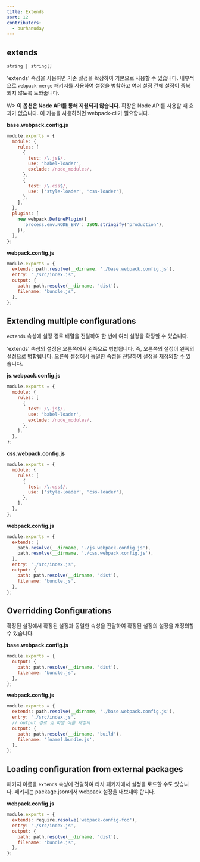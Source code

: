 ```yaml
---
title: Extends
sort: 12
contributors:
  - burhanuday
---
```


## extends

`string | string[]`

<Badge text="webpack v5.82.0+" /> <Badge text="webpack-cli v5.1.0+" />

'extends' 속성을 사용하면 기존 설정을 확장하여 기본으로 사용할 수 있습니다. 내부적으로 `webpack-merge` 패키지를 사용하여 설정을 병합하고 여러 설정 간에 설정이 중복되지 않도록 도와줍니다.

W> **이 옵션은 Node API를 통해 지원되지 않습니다.** 확장은 Node API를 사용할 때 효과가 없습니다. 이 기능을 사용하려면 webpack-cli가 필요합니다.

**base.webpack.config.js**

```javascript
module.exports = {
  module: {
    rules: [
      {
        test: /\.js$/,
        use: 'babel-loader',
        exclude: /node_modules/,
      },
      {
        test: /\.css$/,
        use: ['style-loader', 'css-loader'],
      },
    ],
  },
  plugins: [
    new webpack.DefinePlugin({
      'process.env.NODE_ENV': JSON.stringify('production'),
    }),
  ],
};
```

**webpack.config.js**

```javascript
module.exports = {
  extends: path.resolve(__dirname, './base.webpack.config.js'),
  entry: './src/index.js',
  output: {
    path: path.resolve(__dirname, 'dist'),
    filename: 'bundle.js',
  },
};
```

## Extending multiple configurations

`extends` 속성에 설정 경로 배열을 전달하여 한 번에 여러 설정을 확장할 수 있습니다.

'extends' 속성의 설정은 오른쪽에서 왼쪽으로 병합됩니다. 즉, 오른쪽의 설정이 왼쪽의 설정으로 병합됩니다. 오른쪽 설정에서 동일한 속성을 전달하여 설정을 재정의할 수 있습니다.

**js.webpack.config.js**

```javascript
module.exports = {
  module: {
    rules: [
      {
        test: /\.js$/,
        use: 'babel-loader',
        exclude: /node_modules/,
      },
    ],
  },
};
```

**css.webpack.config.js**

```javascript
module.exports = {
  module: {
    rules: [
      {
        test: /\.css$/,
        use: ['style-loader', 'css-loader'],
      },
    ],
  },
};
```

**webpack.config.js**

```javascript
module.exports = {
  extends: [
    path.resolve(__dirname, './js.webpack.config.js'),
    path.resolve(__dirname, './css.webpack.config.js'),
  ],
  entry: './src/index.js',
  output: {
    path: path.resolve(__dirname, 'dist'),
    filename: 'bundle.js',
  },
};
```

## Overridding Configurations

확장된 설정에서 확장된 설정과 동일한 속성을 전달하여 확장된 설정의 설정을 재정의할 수 있습니다.

**base.webpack.config.js**

```javascript
module.exports = {
  output: {
    path: path.resolve(__dirname, 'dist'),
    filename: 'bundle.js',
  },
};
```

**webpack.config.js**

```javascript
module.exports = {
  extends: path.resolve(__dirname, './base.webpack.config.js'),
  entry: './src/index.js',
  // output 경로 및 파일 이름 재정의
  output: {
    path: path.resolve(__dirname, 'build'),
    filename: '[name].bundle.js',
  },
};
```

## Loading configuration from external packages

패키지 이름을 `extends` 속성에 전달하여 타사 패키지에서 설정을 로드할 수도 있습니다. 패키지는 package.json에서 webpack 설정을 내보내야 합니다.

**webpack.config.js**

```javascript
module.exports = {
  extends: require.resolve('webpack-config-foo'),
  entry: './src/index.js',
  output: {
    path: path.resolve(__dirname, 'dist'),
    filename: 'bundle.js',
  },
};
```
